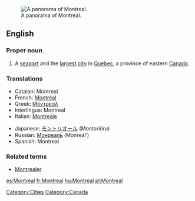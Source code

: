 {{see|Montréal}}
[[Image:Montreal Twilight Panorama 2006.jpg|thumb|right|A panorama of Montreal.]]
==English==

===Proper noun===
{{en-proper noun}}

# A [[seaport]] and the [[largest]] [[city]] in [[Quebec]], a province of eastern [[Canada]].

===Translations===
{{top}}
*Catalan: Montreal
*French: [[Montréal]] {{m}}
*Greek: [[Μόντρεαλ]]
*Interlingua: Montreal
*Italian: [[Montreale]] {{f}}
{{mid}}
*Japanese: [[モントリオール]] (Montoriōru)
*Russian: [[Монреаль]] (Monreál’) {{m}}
*Spanish: Montreal {{m}}
{{bottom}}

===Related terms===
*[[Montrealer]]

[[Category:Cities]]
[[Category:Canada]]

[[es:Montreal]]
[[fr:Montreal]]
[[hu:Montreal]]
[[pl:Montreal]]